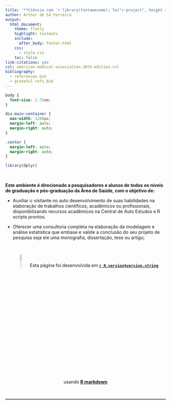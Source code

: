 ```yaml
---
title: '**Ciência com `r library(fontawesome); fa("r-project", height = "1.5em", width = "1.5em", fill = "steelblue", margin_right = "0.1em")`**'
author: Arthur de Sá Ferreira
output:
  html_document:
    theme: flatly
    highlight: textmate
    include:
      after_body: footer.html
    css:
      - style.css
    toc: false
link-citations: yes
csl: american-medical-association-10th-edition.csl
bibliography:
  - references.bib
  - grateful-refs.bib
---
```


```css
body {
  font-size: 1.75em;
}

div.main-container {
  max-width: 1280px;
  margin-left: auto;
  margin-right: auto;
}

.center {
  margin-left: auto;
  margin-right: auto;
}
```

```r
library(dplyr)
```

<!--script for blue text blocks of R code tips-->

```{=html}
<style>
div.blue { background-color:#e6f0ff; border-radius: 10px; padding: 20px; }
</style>
```

<br>

**Este ambiente é direcionado a pesquisadores e alunos de todos os níveis de graduação e pós-graduação da Área de Saúde, com o objetivo de:**

-   Auxiliar o visitante no auto desenvolvimento de suas habilidades na elaboração de trabalhos científicos, acadêmicos ou profissionais, disponibilizando recursos acadêmicos na Central de Auto Estudos e R scripts prontos.

-   Oferecer uma consultoria completa na elaboração da modelagem e análise estatística que embase e valide a conclusão do seu projeto de pesquisa seja ele uma monografia, dissertação, tese ou artigo;

<br>

<div>

<center><img src="https://raw.githubusercontent.com/rstudio/hex-stickers/main/thumbs/RStudio.png" width="10%" height="10%"/> Esta página foi desenvolvida em [**`r R.version$version.string`**](https://www.rstudio.com) usando [**R markdown**](https://rmarkdown.rstudio.com)</center>

</div>

<br>

<!--script for generating HORIZONTAL LINE-->

<hr style="height:2px;border-width:0;color:#2C3E50;background-color:#2C3E50">
